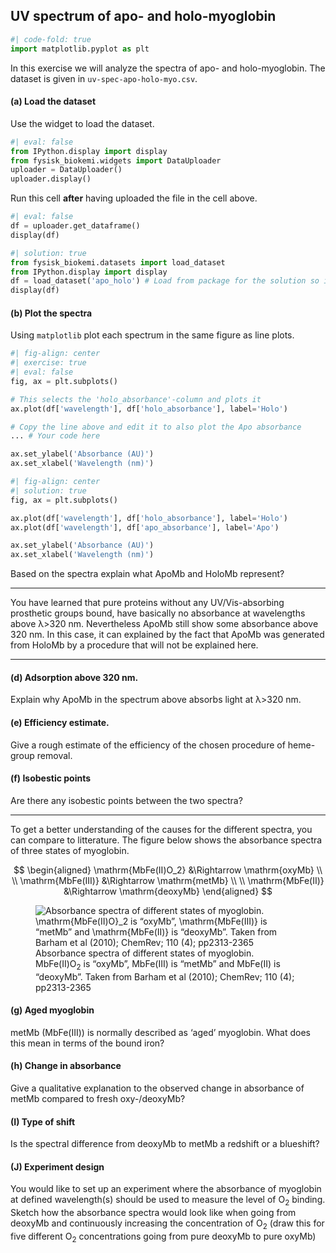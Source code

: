 ## UV spectrum of apo- and holo-myoglobin

```python
#| code-fold: true
import matplotlib.pyplot as plt
```

In this exercise we will analyze the spectra of apo- and holo-myoglobin. 
The dataset is given in `uv-spec-apo-holo-myo.csv`. 

#### (a) Load the dataset

Use the widget to load the dataset.

```python
#| eval: false
from IPython.display import display 
from fysisk_biokemi.widgets import DataUploader
uploader = DataUploader()
uploader.display()
```
Run this cell **after** having uploaded the file in the cell above.
```python
#| eval: false
df = uploader.get_dataframe()
display(df)
```

```python
#| solution: true
from fysisk_biokemi.datasets import load_dataset
from IPython.display import display 
df = load_dataset('apo_holo') # Load from package for the solution so it doesn't require to interact.
display(df)
```

#### (b) Plot the spectra

Using `matplotlib` plot each spectrum in the same figure as line plots. 

```python
#| fig-align: center
#| exercise: true
#| eval: false
fig, ax = plt.subplots() 

# This selects the 'holo_absorbance'-column and plots it
ax.plot(df['wavelength'], df['holo_absorbance'], label='Holo')

# Copy the line above and edit it to also plot the Apo absorbance
... # Your code here

ax.set_ylabel('Absorbance (AU)')
ax.set_xlabel('Wavelength (nm)')
```

```python
#| fig-align: center
#| solution: true
fig, ax = plt.subplots() 

ax.plot(df['wavelength'], df['holo_absorbance'], label='Holo')
ax.plot(df['wavelength'], df['apo_absorbance'], label='Apo')

ax.set_ylabel('Absorbance (AU)')
ax.set_xlabel('Wavelength (nm)')
```

Based on the spectra explain what ApoMb and HoloMb represent? 

---

You have learned that pure proteins without any UV/Vis-absorbing prosthetic groups bound, have basically no
absorbance at wavelengths above λ>320 nm. Nevertheless ApoMb still show some absorbance above 320 nm.
In this case, it can explained by the fact that ApoMb was generated from HoloMb by a procedure that will not
be explained here.

---

#### (d) Adsorption above 320 nm.

Explain why ApoMb in the spectrum above absorbs light at λ>320 nm.

#### (e) Efficiency estimate.

Give a rough estimate of the efficiency of the chosen procedure of heme-group removal.

#### (f) Isobestic points

Are there any isobestic points between the two spectra?

---

To get a better understanding of the causes for the different spectra, you can compare to litterature. 
The figure below shows the absorbance spectra of three states of myoglobin.

$$
\begin{aligned}
\mathrm{MbFe(II)O_2} &\Rightarrow \mathrm{oxyMb} \\
\\
\mathrm{MbFe(III)} &\Rightarrow \mathrm{metMb} \\
\\
\mathrm{MbFe(II)} &\Rightarrow \mathrm{deoxyMb}
\end{aligned}
$$

![Absorbance spectra of different states of myoglobin. $\mathrm{MbFe(II)O}_2$ is "oxyMb", $\mathrm{MbFe(III)}$ is "metMb" and $\mathrm{MbFe(II)}$ is "deoxyMb". Taken from Barham et al (2010); ChemRev; 110 (4); pp2313-2365](https://raw.githubusercontent.com/au-mbg/fysisk-biokemi/refs/heads/main/course/lessons/figures/apo-holo-figure.jpg){.lightbox}


#### (g) Aged myoglobin

metMb $(\mathrm{MbFe(III)})$ is normally described as ‘aged’ myoglobin. What does this mean in terms of the
bound iron?

#### (h) Change in absorbance

Give a qualitative explanation to the observed change in absorbance of metMb compared to fresh oxy-/deoxyMb?

#### (I) Type of shift

Is the spectral difference from deoxyMb to metMb a redshift or a blueshift?

#### (J) Experiment design

You would like to set up an experiment where the absorbance of myoglobin at defined
wavelength(s) should be used to measure the level of $\mathrm{O}_2$ binding. Sketch how the
absorbance spectra would look like when going from deoxyMb and continuously increasing
the concentration of $\mathrm{O}_2$ (draw this for five different $\mathrm{O}_2$ concentrations going from pure
deoxyMb to pure oxyMb)

